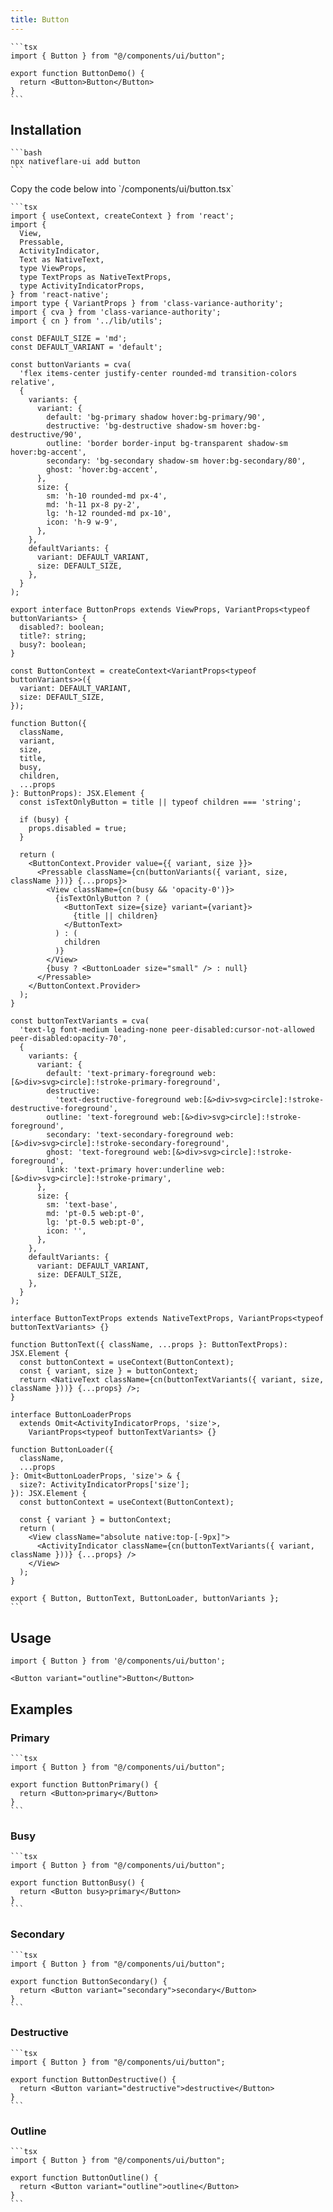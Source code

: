 ```yaml
---
title: Button
---
```



<Tabs>
  <TabItem value="preview" label="Preview" default>
    <ExpoFrame url="/ui/button?title=Button" height="300" width="100%" />
  </TabItem>
  <TabItem value="code" label="Code">

    ```tsx
    import { Button } from "@/components/ui/button";

    export function ButtonDemo() {
      return <Button>Button</Button>
    }
    ```

  </TabItem>
</Tabs>

## Installation

<Tabs>
  <TabItem value="cli" label="CLI" default>

    ```bash
    npx nativeflare-ui add button
    ```

  </TabItem>
  <TabItem value="manual" label="Manual">
    Copy the code below into `/components/ui/button.tsx`

    ```tsx
    import { useContext, createContext } from 'react';
    import {
      View,
      Pressable,
      ActivityIndicator,
      Text as NativeText,
      type ViewProps,
      type TextProps as NativeTextProps,
      type ActivityIndicatorProps,
    } from 'react-native';
    import type { VariantProps } from 'class-variance-authority';
    import { cva } from 'class-variance-authority';
    import { cn } from '../lib/utils';

    const DEFAULT_SIZE = 'md';
    const DEFAULT_VARIANT = 'default';

    const buttonVariants = cva(
      'flex items-center justify-center rounded-md transition-colors relative',
      {
        variants: {
          variant: {
            default: 'bg-primary shadow hover:bg-primary/90',
            destructive: 'bg-destructive shadow-sm hover:bg-destructive/90',
            outline: 'border border-input bg-transparent shadow-sm hover:bg-accent',
            secondary: 'bg-secondary shadow-sm hover:bg-secondary/80',
            ghost: 'hover:bg-accent',
          },
          size: {
            sm: 'h-10 rounded-md px-4',
            md: 'h-11 px-8 py-2',
            lg: 'h-12 rounded-md px-10',
            icon: 'h-9 w-9',
          },
        },
        defaultVariants: {
          variant: DEFAULT_VARIANT,
          size: DEFAULT_SIZE,
        },
      }
    );

    export interface ButtonProps extends ViewProps, VariantProps<typeof buttonVariants> {
      disabled?: boolean;
      title?: string;
      busy?: boolean;
    }

    const ButtonContext = createContext<VariantProps<typeof buttonVariants>>({
      variant: DEFAULT_VARIANT,
      size: DEFAULT_SIZE,
    });

    function Button({
      className,
      variant,
      size,
      title,
      busy,
      children,
      ...props
    }: ButtonProps): JSX.Element {
      const isTextOnlyButton = title || typeof children === 'string';

      if (busy) {
        props.disabled = true;
      }

      return (
        <ButtonContext.Provider value={{ variant, size }}>
          <Pressable className={cn(buttonVariants({ variant, size, className }))} {...props}>
            <View className={cn(busy && 'opacity-0')}>
              {isTextOnlyButton ? (
                <ButtonText size={size} variant={variant}>
                  {title || children}
                </ButtonText>
              ) : (
                children
              )}
            </View>
            {busy ? <ButtonLoader size="small" /> : null}
          </Pressable>
        </ButtonContext.Provider>
      );
    }

    const buttonTextVariants = cva(
      'text-lg font-medium leading-none peer-disabled:cursor-not-allowed peer-disabled:opacity-70',
      {
        variants: {
          variant: {
            default: 'text-primary-foreground web:[&>div>svg>circle]:!stroke-primary-foreground',
            destructive:
              'text-destructive-foreground web:[&>div>svg>circle]:!stroke-destructive-foreground',
            outline: 'text-foreground web:[&>div>svg>circle]:!stroke-foreground',
            secondary: 'text-secondary-foreground web:[&>div>svg>circle]:!stroke-secondary-foreground',
            ghost: 'text-foreground web:[&>div>svg>circle]:!stroke-foreground',
            link: 'text-primary hover:underline web:[&>div>svg>circle]:!stroke-primary',
          },
          size: {
            sm: 'text-base',
            md: 'pt-0.5 web:pt-0',
            lg: 'pt-0.5 web:pt-0',
            icon: '',
          },
        },
        defaultVariants: {
          variant: DEFAULT_VARIANT,
          size: DEFAULT_SIZE,
        },
      }
    );

    interface ButtonTextProps extends NativeTextProps, VariantProps<typeof buttonTextVariants> {}

    function ButtonText({ className, ...props }: ButtonTextProps): JSX.Element {
      const buttonContext = useContext(ButtonContext);
      const { variant, size } = buttonContext;
      return <NativeText className={cn(buttonTextVariants({ variant, size, className }))} {...props} />;
    }

    interface ButtonLoaderProps
      extends Omit<ActivityIndicatorProps, 'size'>,
        VariantProps<typeof buttonTextVariants> {}

    function ButtonLoader({
      className,
      ...props
    }: Omit<ButtonLoaderProps, 'size'> & {
      size?: ActivityIndicatorProps['size'];
    }): JSX.Element {
      const buttonContext = useContext(ButtonContext);

      const { variant } = buttonContext;
      return (
        <View className="absolute native:top-[-9px]">
          <ActivityIndicator className={cn(buttonTextVariants({ variant, className }))} {...props} />
        </View>
      );
    }

    export { Button, ButtonText, ButtonLoader, buttonVariants };
    ```

  </TabItem>
</Tabs>

## Usage

```tsx
import { Button } from '@/components/ui/button';
```

```tsx
<Button variant="outline">Button</Button>
```

## Examples

### Primary

<Tabs>
  <TabItem value="preview" label="Preview" default>
    <ExpoFrame url="/ui/button?title=primary"
      height="300"
      width="100%"
    />
  </TabItem>
  <TabItem value="code" label="Code">

    ```tsx
    import { Button } from "@/components/ui/button";

    export function ButtonPrimary() {
      return <Button>primary</Button>
    }
    ```

  </TabItem>
</Tabs>

### Busy

<Tabs>
  <TabItem value="preview" label="Preview" default>
    <ExpoFrame url="/ui/button?title=primary&busy=true"
      height="300"
      width="100%"
    />
  </TabItem>
  <TabItem value="code" label="Code">

    ```tsx
    import { Button } from "@/components/ui/button";

    export function ButtonBusy() {
      return <Button busy>primary</Button>
    }
    ```

  </TabItem>
</Tabs>

### Secondary

<Tabs>
  <TabItem value="preview" label="Preview" default>
    <ExpoFrame url="/ui/button?title=secondary&variant=secondary"
      height="300"
      width="100%"
    />
  </TabItem>
  <TabItem value="code" label="Code">

    ```tsx
    import { Button } from "@/components/ui/button";

    export function ButtonSecondary() {
      return <Button variant="secondary">secondary</Button>
    }
    ```

  </TabItem>
</Tabs>

### Destructive

<Tabs>
  <TabItem value="preview" label="Preview" default>
    <ExpoFrame url="/ui/button?title=destructive&variant=destructive"
      height="300"
      width="100%"
    />
  </TabItem>
  <TabItem value="code" label="Code">

    ```tsx
    import { Button } from "@/components/ui/button";

    export function ButtonDestructive() {
      return <Button variant="destructive">destructive</Button>
    }
    ```

  </TabItem>
</Tabs>

### Outline

<Tabs>
  <TabItem value="preview" label="Preview" default>
    <ExpoFrame url="/ui/button?title=outline&variant=outline"
      height="300"
      width="100%"
    />
  </TabItem>
  <TabItem value="code" label="Code">

    ```tsx
    import { Button } from "@/components/ui/button";

    export function ButtonOutline() {
      return <Button variant="outline">outline</Button>
    }
    ```

  </TabItem>
</Tabs>
